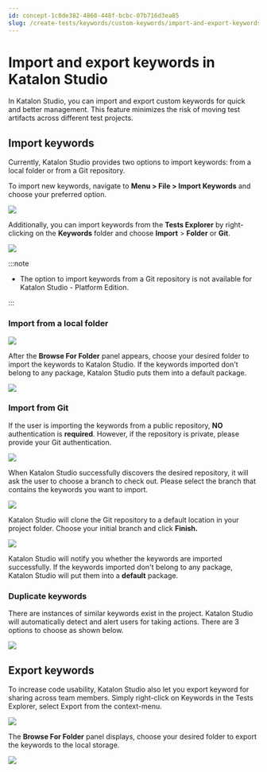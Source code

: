 ```yaml
---
id: concept-1c0de382-4860-448f-bcbc-07b716d3ea85
slug: /create-tests/keywords/custom-keywords/import-and-export-keywords-in-katalon-studio
---
```


# Import and export keywords in Katalon Studio

In Katalon Studio, you can import and export custom keywords for quick and better management. This feature minimizes the risk of moving test artifacts across different test projects.

## Import keywords

Currently, Katalon Studio provides two options to import keywords: from a local folder or from a Git repository.

To import new keywords, navigate to **Menu &gt; File &gt; Import Keywords** and choose your preferred option.

<img src="/doc_images/Documents/Create_tests/Keywords/Custom_Keywords/Import_Export_Keywords/image/ks-se-import-keyword-in-file.png" width={600} />

Additionally, you can import keywords from the **Tests Explorer** by right-clicking on the **Keywords** folder and choose **Import** &gt; **Folder** or **Git**.

<img src="/doc_images/Documents/Create_tests/Keywords/Custom_Keywords/Import_Export_Keywords/image/ks-se-850-import-keyword.png" width={400} />


:::note

-   The option to import keywords from a Git repository is not available for Katalon Studio - Platform Edition.

:::

### Import from a local folder

<img src="/doc_images/Documents/Create_tests/Keywords/Custom_Keywords/Import_Export_Keywords/image/ks-850-se-folder.png" width={500} />

After the **Browse For Folder** panel appears, choose your desired folder to import the keywords to Katalon Studio. If the keywords imported don't belong to any package, Katalon Studio puts them into a default package.

<img src="/doc_images/Documents/Create_tests/Keywords/Custom_Keywords/Import_Export_Keywords/image/ks-se-850-keywords-folder.png" width={500} />

### Import from Git

If the user is importing the keywords from a public repository, **NO** authentication is **required**. However, if the repository is private, please provide your Git authentication.

<img src="/doc_images/Documents/Create_tests/Keywords/Custom_Keywords/Import_Export_Keywords/image/ks-850-se-clone-git-repository.png" width={600} />

When Katalon Studio successfully discovers the desired repository, it will ask the user to choose a branch to check out. Please select the branch that contains the keywords you want to import.

<img src="/doc_images/Documents/Create_tests/Keywords/Custom_Keywords/Import_Export_Keywords/image/ks-850-clone-git-repository.png" width={600} />

Katalon Studio will clone the Git repository to a default location in your project folder. Choose your initial branch and click **Finish.**

<img src="/doc_images/Documents/Create_tests/Keywords/Custom_Keywords/Import_Export_Keywords/image/ks-850-local-destination.png" width={600} />

Katalon Studio will notify you whether the keywords are imported successfully. If the keywords imported don't belong to any package, Katalon Studio will put them into a **default** package.

### Duplicate keywords

There are instances of similar keywords exist in the project. Katalon Studio will automatically detect and alert users for taking actions. There are 3 options to choose as shown below.

<img src="https://github.com/katalon-studio/docs-images/raw/master/katalon-studio/docs/importexport-keywords/image2018-6-21-113A463A12.png" />

## Export keywords

To increase code usability, Katalon Studio also let you export keyword for sharing across team members. Simply right-click on Keywords in the Tests Explorer, select Export from the context-menu.

<img src="/doc_images/Documents/Create_tests/Keywords/Custom_Keywords/Import_Export_Keywords/image/ks-850-se-export.png" width={400} />

The **Browse For Folder** panel displays, choose your desired folder to export the keywords to the local storage.

<img src="/doc_images/Documents/Create_tests/Keywords/Custom_Keywords/Import_Export_Keywords/image/ks-se-850-export-file.png" width={600} />